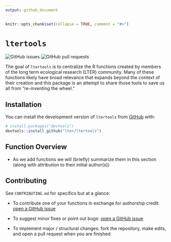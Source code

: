 ```yaml
---
output: github_document
---
```


<!-- README.md is generated from README.Rmd. Please edit that file -->

```r
knitr::opts_chunk$set(collapse = TRUE, comment = "#>")
```

# `ltertools`

<!-- badges: start -->
![GitHub issues](https://img.shields.io/github/issues-raw/lter/ltertools)
![GitHub pull
requests](https://img.shields.io/github/issues-pr/lter/ltertools)
<!-- badges: end -->

The goal of `ltertools` is to centralize the R functions created by members of the long term ecological research (LTER) community. Many of these functions likely have broad relevance that expands beyond the context of their creation and this package is an attempt to share those tools to save us all from "re-inventing the wheel."

## Installation

You can install the development version of `ltertools` from
[GitHub](https://github.com/) with:

``` r
# install.packages("devtools")
devtools::install_github("lter/ltertools")
```

## Function Overview

- As we add functions we will (briefly) summarize them in this section (along with attribution to their initial author(s))

## Contributing

See `CONTRIBUTING.md` for specifics but at a glance:

- To contribute one of your functions in exchange for authorship credit: [open a GitHub issue](https://github.com/lter/ltertools/issues)

- To suggest minor fixes or point out bugs: [open a GitHub issue](https://github.com/lter/ltertools/issues)

- To implement major / structural changes: fork the repository, make edits, and open a pull request when you are finished
